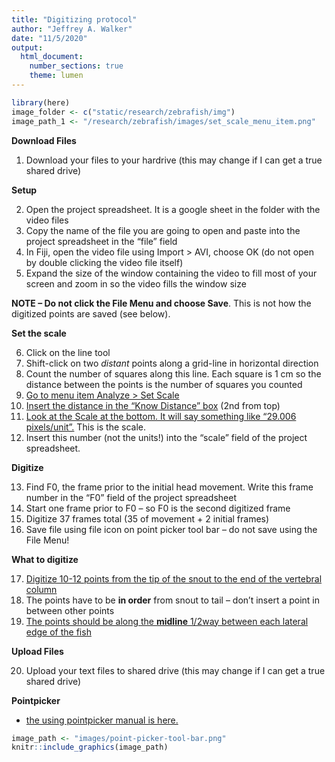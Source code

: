 ```yaml
---
title: "Digitizing protocol"
author: "Jeffrey A. Walker"
date: "11/5/2020"
output:
  html_document:
    number_sections: true
    theme: lumen
---
```


```r
library(here)
image_folder <- c("static/research/zebrafish/img")
image_path_1 <- "/research/zebrafish/images/set_scale_menu_item.png"
```

**Download Files**

@. Download your files to your hardrive (this may change if I can get a true shared drive)

**Setup**

@. Open the project spreadsheet. It is a google sheet in the folder with the video files
@. Copy the name of the file you are going to open and paste into the project spreadsheet in the “file” field
@. In Fiji, open the video file using Import > AVI, choose OK (do not open by double clicking the video file itself)
@. Expand the size of the window containing the video to fill most of your screen and zoom in so the video fills the window size

**NOTE -- Do not click the File Menu and choose Save**. This is not how the digitized points are saved (see below).
    
**Set the scale**

@. Click on the line tool
@. Shift-click on two *distant* points along a grid-line in horizontal direction
@. Count the number of squares along this line. Each square is 1 cm so the distance between the points is the number of squares you counted
@. [Go to menu item Analyze > Set Scale](https://www.middleprofessor.com/research/zebrafish/images/set_scale_menu_item.png)
@. [Insert the distance in the “Know Distance” box](https://www.middleprofessor.com/research/zebrafish/images/set_scale_window.png) (2nd from top)
@. [Look at the Scale at the bottom. It will say something like “29.006 pixels/unit”.](https://www.middleprofessor.com/research/zebrafish/images/set_scale_window.png) This is the scale.
@. Insert this number (not the units!) into the “scale” field of the project spreadsheet.
    
**Digitize**

@. Find F0, the frame prior to the initial head movement. Write this frame number in the “F0” field of the project spreadsheet
@. Start one frame prior to F0 -- so F0 is the second digitized frame
@. Digitize 37 frames total (35 of movement + 2 initial frames)
@. Save file using file icon on point picker tool bar -- do not save using the File Menu!
    
**What to digitize**

@. [Digitize 10-12 points from the tip of the snout to the end of the vertebral column](https://www.middleprofessor.com/research/zebrafish/images/snout-tail.png)
@. The points have to be **in order** from snout to tail -- don't insert a point in between other points
@. [The points should be along the **midline** 1/2way between each lateral edge of the fish](https://www.middleprofessor.com/research/zebrafish/images/points.png)

**Upload Files**

@. Upload your text files to shared drive (this may change if I can get a true shared drive)

**Pointpicker**

* [the using pointpicker manual is here.](http://bigwww.epfl.ch/thevenaz/pointpicker/){target="_blank"}

```r
image_path <- "images/point-picker-tool-bar.png"
knitr::include_graphics(image_path)
```


